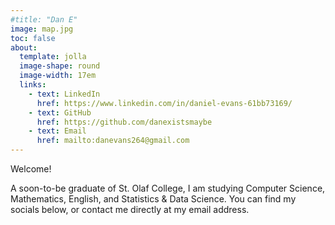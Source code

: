```yaml
---
#title: "Dan E"
image: map.jpg
toc: false
about: 
  template: jolla
  image-shape: round
  image-width: 17em
  links:
    - text: LinkedIn
      href: https://www.linkedin.com/in/daniel-evans-61bb73169/
    - text: GitHub
      href: https://github.com/danexistsmaybe
    - text: Email
      href: mailto:danevans264@gmail.com
---
```


Welcome!

A soon-to-be graduate of St. Olaf College, I am studying <span class="balloon" onmouseover="balloon(event)">Computer Science</span>, Mathematics, English, and Statistics & Data Science. You can find my socials below, or contact me directly at my email address.


<script>
function balloon(event) {
  console.log("balloonerism");
  event.target.style.fontSize = "20px";
  
  if (1==1) {
    var x = 18;
    setInterval(function() {
      event.target.style.fontSize = x+"px";
      x ++;
    }, 20);
  }
}



</script>